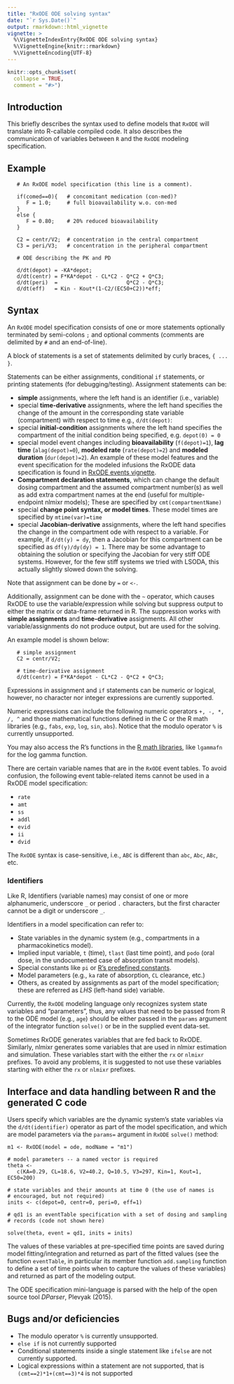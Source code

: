 ```yaml
---
title: "RxODE ODE solving syntax"
date: "`r Sys.Date()`"
output: rmarkdown::html_vignette
vignette: >
  %\VignetteIndexEntry{RxODE ODE solving syntax}
  %\VignetteEngine{knitr::rmarkdown}
  %\VignetteEncoding{UTF-8}
---
```



```r
knitr::opts_chunk$set(
  collapse = TRUE,
  comment = "#>")
```

## Introduction

This briefly describes the syntax used to define models 
that `RxODE` will translate into R-callable compiled code. It also
describes the communication of variables between `R` and the
`RxODE` modeling specification.

## Example

```
   # An RxODE model specification (this line is a comment).

   if(comed==0){   # concomitant medication (con-med)?
      F = 1.0;     # full bioavailability w.o. con-med
   } 
   else {
      F = 0.80;    # 20% reduced bioavailability
   }

   C2 = centr/V2;  # concentration in the central compartment
   C3 = peri/V3;   # concentration in the peripheral compartment

   # ODE describing the PK and PD

   d/dt(depot) = -KA*depot;
   d/dt(centr) = F*KA*depot - CL*C2 - Q*C2 + Q*C3;
   d/dt(peri)  =                      Q*C2 - Q*C3;
   d/dt(eff)   = Kin - Kout*(1-C2/(EC50+C2))*eff;
```

## Syntax

An `RxODE` model specification consists of one or more 
statements optionally terminated by semi-colons `;` and
optional comments (comments are delimited by `#` and an 
end-of-line). 

A block of statements is a set of statements delimited by
curly braces, `{ ... }`.

Statements can be either assignments, conditional `if` statements, or
printing statements (for debugging/testing). Assignment statements can
be:

- **simple** assignments, where the left hand is an identifier (i.e.,
  variable)
- special **time-derivative** assignments, where the left hand
  specifies the change of the amount in the corresponding state
  variable (compartment) with respect to time e.g., `d/dt(depot)`:
- special **initial-condition** assignments where the left hand
  specifies the compartment of the initial condition being specified,
  e.g. `depot(0) = 0`
- special model event changes including **bioavailability**
  (`f(depot)=1`), **lag time** (`alag(depot)=0`), **modeled rate**
  (`rate(depot)=2`) and **modeled duration** (`dur(depot)=2`). An
  example of these model features and the event specification for the
  modeled infusions the RxODE data specification is found in [RxODE
  events vignette](https://nlmixrdevelopment.github.io/RxODE/articles/RxODE-event-types.html).
- **Compartment declaration statements**, which can change the default
  dosing compartment and the assumed compartment number(s) as well as
  add extra compartment names at the end (useful for multiple-endpoint
  nlmixr models); These are specified by `cmt(compartmentName)`
- special **change point syntax, or model times**.  These model times are
  specified by `mtime(var)=time`
- special **Jacobian-derivative** assignments, where the left hand
  specifies the change in the compartment ode with respect to a
  variable.  For example, if `d/dt(y) = dy`, then a Jacobian for this
  compartment can be specified as `df(y)/dy(dy) = 1`.  There may be
  some advantage to obtaining the solution or specifying the Jacobian
  for very stiff ODE systems.  However, for the few stiff systems we
  tried with LSODA, this actually slightly slowed down the solving.
  
Note that assignment can be done by `=` or `<-`.

Additionally, assignment can be done with the `~` operator, which
causes RxODE to use the variable/expression while solving but suppress
output to either the matrix or data-frame returned in R. The
suppression works with **simple assignments** and **time-derivative**
assignments.  All other variable/assignments do not produce output,
but are used for the solving.

An example model is shown below:

```
   # simple assignment
   C2 = centr/V2;

   # time-derivative assignment
   d/dt(centr) = F*KA*depot - CL*C2 - Q*C2 + Q*C3; 
```

Expressions in assignment and `if` statements can be numeric or logical,
however, no character nor integer expressions are currently supported. 

Numeric expressions can include the following numeric operators `+, -,
*, /, ^` and those mathematical functions defined in the C or the R
math libraries (e.g., `fabs`, `exp`, `log`, `sin`, `abs`).  Notice
that the modulo operator `%` is currently unsupported.

You may also access the R's functions in the [R math
libraries](https://cran.r-project.org/doc/manuals/r-release/R-exts.html#Numerical-analysis-subroutines),
like `lgammafn` for the log gamma function.

There are certain variable names that are in the `RxODE` event tables.
To avoid confusion, the following event table-related items cannot be
used in a RxODE model specification:

- `rate`
- `amt`
- `ss`
- `addl`
- `evid`
- `ii`
- `dvid`


The `RxODE` syntax is case-sensitive, i.e., `ABC` is different 
than `abc`, `Abc`, `ABc`, etc.

### Identifiers

Like R, Identifiers (variable names) may consist of one or more alphanumeric,
underscore `_` or period `.` characters, but the first character
cannot be a digit or underscore `_`.

Identifiers in a model specification can refer to:

* State variables in the dynamic system (e.g., compartments in a
  pharmacokinetics model).
* Implied input variable, `t` (time), `tlast` (last time point), and 
  `podo` (oral dose, in the undocumented case of absorption transit 
   models).
* Special constants like `pi` or
  [R's predefined constants](https://cran.r-project.org/doc/manuals/r-release/R-exts.html#Mathematical-constants).
* Model parameters (e.g., `ka` rate of absorption, `CL` clearance, etc.)
* Others, as created by assignments as part of the model specification;
  these are referred as *LHS* (left-hand side) variable.

Currently, the `RxODE` modeling language only recognizes system state
variables and "parameters", thus, any values that need to be passed
from R to the ODE model (e.g., `age`) should be either passed in the
`params` argument of the integrator function `solve()` or be in the
supplied event data-set.

Sometimes RxODE generates variables that are fed back to RxODE.
Similarly, nlmixr generates some variables that are used in nlmixr
estimation and simulation.  These variables start with the either the
`rx` or `nlmixr` prefixes.  To avoid any problems, it is suggested to
not use these variables starting with either the `rx` or `nlmixr`
prefixes.


## Interface and data handling between R and the generated C code

Users specify which variables are the dynamic system's state variables
via the `d/dt(identifier)` operator as part of the model specification,
and which are model parameters via the `params=` argument in `RxODE`
`solve()` method:

```
m1 <- RxODE(model = ode, modName = "m1")

# model parameters -- a named vector is required
theta <- 
   c(KA=0.29, CL=18.6, V2=40.2, Q=10.5, V3=297, Kin=1, Kout=1, EC50=200)

# state variables and their amounts at time 0 (the use of names is
# encouraged, but not required)
inits <- c(depot=0, centr=0, peri=0, eff=1)

# qd1 is an eventTable specification with a set of dosing and sampling 
# records (code not shown here)

solve(theta, event = qd1, inits = inits)
```
The values of these variables at pre-specified time points are
saved during model fitting/integration and returned as part of the 
fitted values (see the function `eventTable`, in particular its 
member function `add.sampling` function to define a set of time points when
to capture the values of these variables) and returned as 
part of the modeling output.

The ODE specification mini-language is parsed with the help of the
open source tool *DParser*, Plevyak (2015).

## Bugs and/or deficiencies

- The modulo operator `%` is currently unsupported. 
- `else if`  is not currently supported 
- Conditional statements inside a single statement like `ifelse` are
  not currently supported.
- Logical expressions within a statement are not supported, that is
  `(cmt==2)*1+(cmt==3)*4` is not supported
